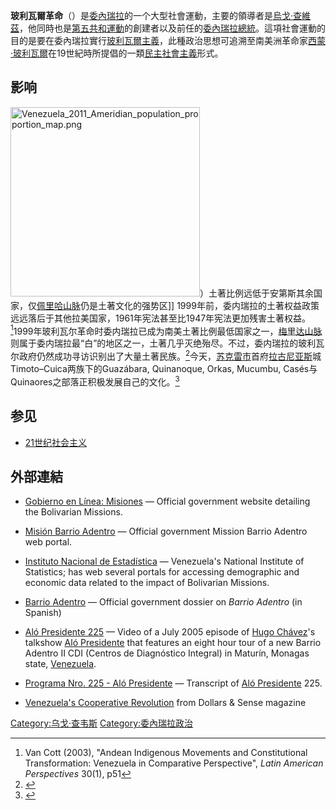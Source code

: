 {{noteTA
|1=zh-hans:西蒙; zh-hant:斯蒙; zh-tw:西蒙;
|2=zh:玻利瓦爾; zh-hans:玻利瓦尔; zh-hant:玻利華; zh-tw:玻利瓦;
}}{{Expand language|es|en}}
'''玻利瓦爾革命'''（{{lang-es|Revolución Bolivariana}}）是[[委內瑞拉|委內瑞拉]]的一个大型社會運動，主要的領導者是[[烏戈·查維茲|烏戈·查維茲]]，他同時也是[[第五共和運動|第五共和運動]]的創建者以及前任的[[委內瑞拉總統|委內瑞拉總統]]。這項社會運動的目的是要在委內瑞拉實行[[玻利瓦爾主義|玻利瓦爾主義]]，此種政治思想可追溯至南美洲革命家[[西蒙·玻利瓦爾|西蒙·玻利瓦爾]]在19世紀時所提倡的一類[[民主社會主義|民主社會主義]]形式。

==影响==
[[File:Venezuela_2011_Ameridian_population_proportion_map.png|303px]]）土著比例远低于安第斯其余国家，仅[[佩里哈山脉|佩里哈山脉]]仍是土著文化的强势区]]
1999年前，委内瑞拉的土著权益政策远远落后于其他拉美国家，1961年宪法甚至比1947年宪法更加残害土著权益。<ref name=vancott51>Van Cott (2003), "Andean Indigenous Movements and Constitutional Transformation: Venezuela in Comparative Perspective", ''Latin American Perspectives'' 30(1), p51</ref>1999年玻利瓦尔革命时委内瑞拉已成为南美土著比例最低国家之一，[[梅里达山脉|梅里达山脉]]则属于委内瑞拉最“白”的地区之一，土著几乎灭绝殆尽。不过，委内瑞拉的玻利瓦尔政府仍然成功寻访识别出了大量土著民族。<ref>{{cite web |title=Pueblos Indígenas de Mérida resaltan su herencia cultural |url=https://www.cenditel.gob.ve/node/1450 |access-date=2022-01-01 |archive-date=2018-09-06 |archive-url=https://web.archive.org/web/20180906090838/http://www.cenditel.gob.ve/node/1450 |dead-url=no }}</ref>今天，[[苏克雷市_(梅里达州)|苏克雷市]]首府[[拉古尼亚斯_(梅里达州)|拉古尼亚斯]]城Timoto–Cuica两族下的Guazábara, Quinanoque, Orkas, Mucumbu, Casés与Quinaores之部落正积极发展自己的文化。<ref>{{cite web |author1=Belkis Rojas Trejo |title=Territorio y memoria territorial sagrada entre los indígenas de Lagunillas, Mérida, Venezuela |url=http://www.saber.ula.ve/bitstream/handle/123456789/42478/articulo6.pdf?sequence=1&isAllowed=y |archiveurl=http://webcache.googleusercontent.com/search?q=cache:6EsFb_fEdcMJ:www.saber.ula.ve/bitstream/handle/123456789/42478/articulo6.pdf%3Fsequence%3D1%26isAllowed%3Dy+&cd=12&hl=zh-CN&ct=clnk&gl=us}}</ref>

== 参见 ==
*[[21世纪社会主义|21世纪社会主义]]

== 外部連結 ==
* {{es_icon}} [https://web.archive.org/web/20051030032032/http://www.gobiernoenlinea.ve/miscelaneas/misiones.html Gobierno en Línea: Misiones] — Official government website detailing the Bolivarian Missions.
* {{es_icon}} [http://www.barrioadentro.gov.ve/ Misión Barrio Adentro] {{Wayback|url=http://www.barrioadentro.gov.ve/ |date=20031014234512 }} — Official government Mission Barrio Adentro web portal.
* {{es_icon}} [http://www.ine.gov.ve/ Instituto Nacional de Estadística] {{Wayback|url=http://www.ine.gov.ve/ |date=20190912233212 }} — Venezuela's National Institute of Statistics; has web several portals for accessing demographic and economic data related to the impact of Bolivarian Missions.
* {{es_icon}} [https://web.archive.org/web/20071127140031/http://www.gobiernoenlinea.ve/docMgr/sharedfiles/MisionBarrioAdentro.pdf Barrio Adentro] — Official government dossier on ''Barrio Adentro'' (in Spanish)
* {{es_icon}} [https://web.archive.org/web/20051109210404/http://200.109.120.52/alopresidente/alopresidente225.wmv Aló Presidente 225] — Video of a July 2005 episode of [[Hugo_Chávez|Hugo Chávez]]'s talkshow [[Aló_Presidente|Aló Presidente]] that features an eight hour tour of a new Barrio Adentro II CDI (Centros de Diagnóstico Integral) in Maturín, Monagas state, [[Venezuela|Venezuela]].
* {{es_icon}} [http://www.alopresidente.gob.ve/docs/Alocuciones/Alo_Presidente_225.pdf Programa Nro. 225 - Aló Presidente] {{Wayback|url=http://www.alopresidente.gob.ve/docs/Alocuciones/Alo_Presidente_225.pdf |date=20051109203831 }} — Transcript of [[Aló_Presidente|Aló Presidente]] 225.
* [http://www.dollarsandsense.org/archives/2006/0706bowmanstone.html Venezuela's Cooperative Revolution] {{Wayback|url=http://www.dollarsandsense.org/archives/2006/0706bowmanstone.html |date=20071230015157 }} from Dollars & Sense magazine

[[Category:乌戈·查韦斯|Category:乌戈·查韦斯]]
[[Category:委內瑞拉政治|Category:委內瑞拉政治]]
